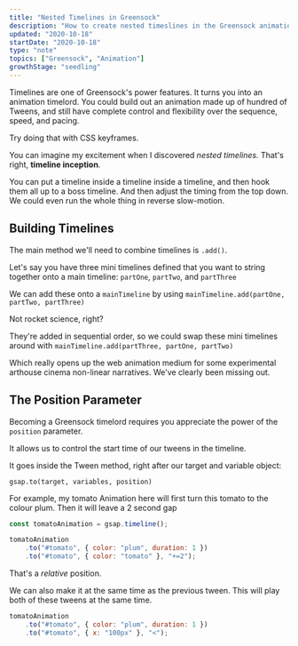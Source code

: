 ```yaml
---
title: "Nested Timelines in Greensock"
description: "How to create nested timeslines in the Greensock animation library"
updated: "2020-10-18"
startDate: "2020-10-18"
type: "note"
topics: ["Greensock", "Animation"]
growthStage: "seedling"
---
```


<IntroParagraph>

Timelines are one of Greensock's power features. It turns you into an animation timelord. You could build out an animation made up of hundred of Tweens, and still have complete control and flexibility over the sequence, speed, and pacing.

Try doing that with CSS keyframes.

</IntroParagraph>

You can imagine my excitement when I discovered _nested timelines._ That's right, **timeline inception**.

You can put a timeline inside a timeline inside a timeline, and then hook them all up to a boss timeline. And then adjust the timing from the top down. We could even run the whole thing in reverse slow-motion.

## Building Timelines

The main method we'll need to combine timelines is `.add()`.

Let's say you have three mini timelines defined that you want to string together onto a main timeline:
`partOne`, `partTwo`, and `partThree`

We can add these onto a `mainTimeline` by using
`mainTimeline.add(partOne, partTwo, partThree)`

Not rocket science, right?

They're added in sequential order, so we could swap these mini timelines around with `mainTimeline.add(partThree, partOne, partTwo)`

Which really opens up the web animation medium for some experimental arthouse cinema non-linear narratives. We've clearly been missing out.

## The Position Parameter

Becoming a Greensock timelord requires you appreciate the power of the `position` parameter.

It allows us to control the start time of our tweens in the timeline.

It goes inside the Tween method, right after our target and variable object:

`gsap.to(target, variables, position)`

For example, my tomato Animation here will first turn this tomato to the colour plum. Then it will leave a 2 second gap

```js
const tomatoAnimation = gsap.timeline();

tomatoAnimation
    .to("#tomato", { color: "plum", duration: 1 })
    .to("#tomato", { color: "tomato" }, "+=2");
```

That's a _relative_ position.

We can also make it at the same time as the previous tween. This will play both of these tweens at the same time.

```js
tomatoAnimation
    .to("#tomato", { color: "plum", duration: 1 })
    .to("#tomato", { x: "100px" }, "<");
```

